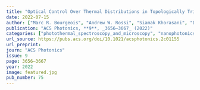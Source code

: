 ```yaml
---
title: "Optical Control Over Thermal Distributions in Topologically Trivial and Non-Trivial Plasmon Lattices"
date: 2022-07-15
author: ["Marc R. Bourgeois", "Andrew W. Rossi", "Siamak Khorasani", "David J. Masiello"]
publication: "ACS Photonics, **9**, _3656–3667_ (2022)"
categories: ["photothermal_spectroscopy_and_microscopy", "nanophotonics-quantum_optics", "dmref"]
url_source: https://pubs.acs.org/doi/10.1021/acsphotonics.2c01155
url_preprint: 
journ: "ACS Photonics"
issue: 9
page: 3656–3667
year: 2022
image: featured.jpg
pub_number: 75
---
```

